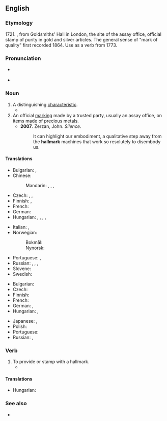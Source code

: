 {{also|Hallmark}}
==English==

===Etymology===
1721. {{compound|en|hall|mark}}, from Goldsmiths' Hall in London, the site of the assay office, official stamp of purity in gold and silver articles. The general sense of "mark of quality" first recorded 1864. Use as a verb from 1773.

===Pronunciation===
* {{a|GenAm}} {{IPA|en|/ˈhɔlmɑɹk/}}
* {{a|RP}} {{IPA|en|/ˈhɔːlmɑːk/}}

===Noun===
{{wikipedia}}
{{en-noun}}

# A distinguishing [[characteristic]].
#* {{quote-journal
|en
|date=February 1, 2011
|author=Phil McNulty
|title=Arsenal 2 - 1 Everton
|work=BBC
|url=http://news.bbc.co.uk/sport2/hi/football/eng_prem/9379477.stm
|page=
|passage=Arsene Wenger's side showed little of the style and fluidity that is their '''hallmark''' but this was about digging deep and getting the job done, qualities they demonstrated and that will serve them well as the season reaches its climax.}}
# An official [[marking]] made by a trusted party, usually an assay office, on items made of precious metals.
#* '''2007'''. Zerzan, John. ''Silence''.
#*: It can highlight our embodiment, a qualitative step away from the '''hallmark''' machines that work so resolutely to disembody us.

====Translations====
{{trans-top|a distinct characteristic}}
* Bulgarian: {{t+|bg|белег|m}}, {{t+|bg|критерий|m}}
* Chinese:
*: Mandarin: {{t+|cmn|標誌|sc=Hani}}, {{t+|cmn|标志|tr=biāozhì|sc=Hani}}, {{t+|cmn|特徵|sc=Hani}}, {{t+|cmn|特征|tr=tèzhēng|sc=Hani}}
* Czech: {{t+|cs|charakteristika|f}}, {{t|cs|specifikum|n}}, {{t|cs|charakteristický znak|m}}
* Finnish: {{t+|fi|tuntomerkki}}, {{t+|fi|tunnusmerkki}}
* French: {{t+|fr|marque de fabrique|f}}
* German: {{t+|de|Kennzeichen|n}}
* Hungarian: {{t|hu|ismertetőjegy}}, {{t+|hu|ismertetőjel}}, {{t|hu|stílusjegy}}, {{t+|hu|jellegzetesség}}, {{t+|hu|sajátosság}}
{{trans-mid}}
* Italian: {{t|it|segno caratteristico|m}}, {{t|it|elemento caratteristico|m}}
* Norwegian:
*: Bokmål: {{t+|nb|kjennetegn|n}}
*: Nynorsk: {{t|nn|kjenneteikn|n}}
* Portuguese: {{t+|pt|característica|f}}, {{t+|pt|traço|m}} {{t+|pt|distintivo}}
* Russian: {{t+|ru|при́знак|m}}, {{t+|ru|крите́рий|m|tr=kritɛ́rij}}, {{t+|ru|си́мвол|m}}, {{t+|ru|знак|m}}
* Slovene: {{t|sl|značilnost|f}}
* Swedish: {{t+|sv|kännetecken}}
{{trans-bottom}}

{{trans-top|an official marking}}
* Bulgarian: {{t+|bg|клеймо|n}}
* Czech: {{t|cs|punc|m}}
* Finnish: {{t+|fi|tunnus}}
* French: {{t+|fr|poinçon|m}}
* German: {{t|de|Repunze|f}}, {{t+|de|Punze|f}}
* Hungarian: {{t+|hu|fémjel}}, {{t|hu|fémjelzés}}
{{trans-mid}}
* Japanese: {{t|ja|太鼓判|tr=たいこばん, taikoban|sc=Jpan}}, {{t|ja|極印|tr=ごくいん, gokuin|sc=Jpan}}
* Polish: {{t|pl|probiernictwo|n}}
* Portuguese: {{t+|pt|cunho|m}}
* Russian: {{t+|ru|про́ба|f}}, {{t+|ru|клеймо́|n}}
{{trans-bottom}}

===Verb===
{{en-verb}}

# To provide or stamp with a hallmark.
#* {{quote-book|en|year=1905|author=[[w:Emma Orczy|Baroness Emmuska Orczy]]
|title=[[w:The Case of Miss Elliott|The Ayrsham Mystery]]
|chapter=2|url=http://openlibrary.org/works/OL8479084W
|passage=The cane was undoubtedly of foreign make, for it had a solid silver ferrule at one end, which was not English '''hall–marked'''.}}

====Translations====
{{trans-top|to provide or stamp with a hallmark}}
{{trans-mid}}
* Hungarian: {{t+|hu|fémjelez}}
{{trans-bottom}}

===See also===
* {{l|en|benchmark}}